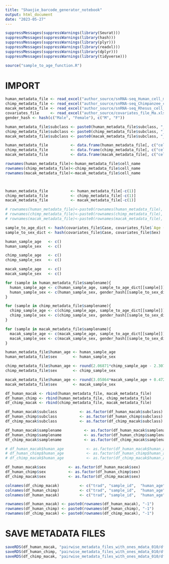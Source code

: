 ```yaml
---
title: "Shaojie_barcode_generator_notebook"
output: html_document
date: "2023-05-27"
---
```


```r
suppressMessages(suppressWarnings(library(Seurat)))
suppressMessages(suppressWarnings(library(hash)))
suppressMessages(suppressWarnings(library(plyr)))
suppressMessages(suppressWarnings(library(readxl)))
suppressMessages(suppressWarnings(library(dplyr)))
suppressMessages(suppressWarnings(library(tidyverse)))
```

```r
source("sample_to_age_function.R")
```


# IMPORT 

```r
human_metadata_file <- read_excel("author_source/snRNA-seq_Human_cell_meta.xlsx")
chimp_metadata_file <- read_excel("author_source/snRNA-seq_Chimpanzee_cell_meta.xlsx")
macak_metadata_file <- read_excel("author_source/snRNA-seq_Rhesus_cell_meta.xlsx")
covariates_file     <- read_excel("author_source/covariates_file_Ma.xlsx", skip = 1)
gender_hash <- hash(c("Male", "Female"), c("M", "F"))
```

```r

human_metadata_file$subclass <- paste0(human_metadata_file$subclass, "_#human")
chimp_metadata_file$subclass <- paste0(chimp_metadata_file$subclass, "_#chimp")
macak_metadata_file$subclass <- paste0(macak_metadata_file$subclass, "_#macak")

human_metadata_file          <- data.frame(human_metadata_file[, c("cell_name", "subclass", "samplename")])
chimp_metadata_file          <- data.frame(chimp_metadata_file[, c("cell_name", "subclass", "samplename")])
macak_metadata_file          <- data.frame(macak_metadata_file[, c("cell_name", "subclass", "samplename")])

rownames(human_metadata_file)<-human_metadata_file$cell_name
rownames(chimp_metadata_file)<-chimp_metadata_file$cell_name
rownames(macak_metadata_file)<-macak_metadata_file$cell_name



human_metadata_file          <- human_metadata_file[-c(1)]
chimp_metadata_file          <- chimp_metadata_file[-c(1)]
macak_metadata_file          <- macak_metadata_file[-c(1)]

# rownames(human_metadata_file)<-paste0(rownames(human_metadata_file), "H")
# rownames(chimp_metadata_file)<-paste0(rownames(chimp_metadata_file), "C")
# rownames(macak_metadata_file)<-paste0(rownames(macak_metadata_file), "M")

sample_to_age_dict <- hash(covariates_file$Case, covariates_file$`Age (Y)`)
sample_to_sex_dict <- hash(covariates_file$Case, covariates_file$Sex)

human_sample_age   <- c()
human_sample_sex   <- c()

chimp_sample_age   <- c()
chimp_sample_sex   <- c()

macak_sample_age   <- c()
macak_sample_sex   <- c()

for (sample in human_metadata_file$samplename){
  human_sample_age <- c(human_sample_age, sample_to_age_dict[[sample]])
  human_sample_sex <- c(human_sample_sex, gender_hash[[sample_to_sex_dict[[sample]]]])
}

for (sample in chimp_metadata_file$samplename){
  chimp_sample_age <- c(chimp_sample_age, sample_to_age_dict[[sample]])
  chimp_sample_sex <- c(chimp_sample_sex, gender_hash[[sample_to_sex_dict[[sample]]]])
}

for (sample in macak_metadata_file$samplename){
  macak_sample_age <- c(macak_sample_age, sample_to_age_dict[[sample]])
  macak_sample_sex <- c(macak_sample_sex, gender_hash[[sample_to_sex_dict[[sample]]]])
}

human_metadata_file$human_age <- human_sample_age
human_metadata_file$sex       <- human_sample_sex

chimp_metadata_file$human_age <- round(2.06871*chimp_sample_age - 2.30729, 1)
chimp_metadata_file$sex       <- chimp_sample_sex

macak_metadata_file$human_age <- round(3.05864*macak_sample_age + 0.47236, 1)
macak_metadata_file$sex       <- macak_sample_sex

```

```r
df_human_macak <- rbind(human_metadata_file, macak_metadata_file)
df_human_chimp <- rbind(human_metadata_file, chimp_metadata_file)
df_chimp_macak <- rbind(chimp_metadata_file, macak_metadata_file)

```


```r


df_human_macak$subclass          <- as.factor(df_human_macak$subclass)
df_human_chimp$subclass          <- as.factor(df_human_chimp$subclass)
df_chimp_macak$subclass          <- as.factor(df_chimp_macak$subclass)

df_human_macak$samplename          <- as.factor(df_human_macak$samplename)
df_human_chimp$samplename          <- as.factor(df_human_chimp$samplename)
df_chimp_macak$samplename          <- as.factor(df_chimp_macak$samplename)

# df_human_macak$human_age          <- as.factor(df_human_macak$human_age)
# df_human_chimp$human_age          <- as.factor(df_human_chimp$human_age)
# df_chimp_macak$human_age          <- as.factor(df_chimp_macak$human_age)

df_human_macak$sex          <- as.factor(df_human_macak$sex)
df_human_chimp$sex          <- as.factor(df_human_chimp$sex)
df_chimp_macak$sex          <- as.factor(df_chimp_macak$sex)

colnames(df_chimp_macak)         <- c("trad", "sample_id",  "human_age",  "sex")
colnames(df_human_chimp)         <- c("trad", "sample_id",  "human_age",  "sex")
colnames(df_human_macak)         <- c("trad", "sample_id",  "human_age",  "sex")

rownames(df_human_macak) <- paste0(rownames(df_human_macak), "-1")
rownames(df_human_chimp) <- paste0(rownames(df_human_chimp), "-1")
rownames(df_chimp_macak) <- paste0(rownames(df_chimp_macak), "-1")

```

# SAVE METADATA FILES

```r
saveRDS(df_human_macak, "pairwise_metadata_files_with_ones_mdata_010/df_human_macak.rds")
saveRDS(df_human_chimp, "pairwise_metadata_files_with_ones_mdata_010/df_human_chimp.rds")
saveRDS(df_chimp_macak, "pairwise_metadata_files_with_ones_mdata_010/df_chimp_macak.rds")
```

